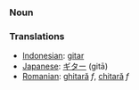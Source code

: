 === Noun ===

=== Translations ===
*[[Indonesian]]: [[gitar]]
*[[Japanese]]: [[ギター]] (gitā)
*[[Romanian]]: [[ghitară]] ''f'', [[chitară]] ''f''